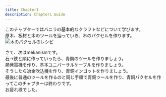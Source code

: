 ```yaml
---
title: Chapter1
description: Chapter1 Guide
---
```

このチャプターではバニラの基本的なクラフトなどについて学びます。  
原木、板材と木のツールを辿っていき、木のパクセルを作ります。
![木のパクセルのレシピ](../../../../assets/wooden_paxel_recipe.webp)

さて、次はmekanismです。  
石→鉄と順に作っていったら、青銅のツールを作りましょう。  
熱発電機を作り、基本ユニバーサルケーブルを作りましょう。  
そうしたら冶金吹込機を作り、青銅インゴットを作りましょう。  
最後に普通のツールを作るのと同じ手順で青銅ツールを作り、青銅パクセルを作ってこのチャプターは終わりです。  
お疲れ様でした。